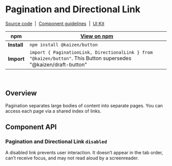 <!-- Pagination.mdx -->


<Meta title="Design System/PaginationLink" component={PaginationLink} />

# Pagination and Directional Link

[Source code](https://github.com/cultureamp/kaizen-design-system/tree/master/packages/button)
&nbsp;|&nbsp;
[Component guidelines](https://cultureamp.design/components/pagination/)
&nbsp;|&nbsp;
[UI Kit](https://www.figma.com/file/eZKEE5kXbEMY3lx84oz8iN/%E2%9D%A4%EF%B8%8F-UI-Kit%3A-Heart?node-id=4504%3A2121)

| npm | [View on npm](https://www.npmjs.com/package/@kaizen/button)
| ---- | ---- 
| **Install** | `npm install @kaizen/button` |
| **Import** | `import { PaginationLink, DirectionalLink } from "@kaizen/button"`. This Button supersedes "@kaizen/draft-button" |
<br />

## Overview

Pagination separates large bodies of content into separate pages. You can access each page via a shared index of links.

<Canvas mdxSource="<DirectionalLink direction='prev' label='Previous page'/>
<PaginationLink pageNumber={1}/>
<PaginationLink pageNumber={2}/>
<DirectionalLink direction='next' label='Next page'/>">
	<DirectionalLink direction="prev" label="Previous page"/>
	<PaginationLink pageNumber={1}/>
	<PaginationLink pageNumber={2}/>
	<DirectionalLink direction="next" label="Next page"/>
</Canvas>

## Component API
<Props />

### Pagination and Directional Link `disabled`

A disabled link prevents user interaction. It doesn’t appear in the tab order, can’t receive focus, and may not read aloud by a screenreader.

<Canvas mdxSource="<DirectionalLink direction='prev' label='Previous page' disabled/>
<PaginationLink pageNumber={1} disabled/>
<PaginationLink pageNumber={2} disabled/>
<DirectionalLink direction='next' label='Next page'/> disabled">
	<DirectionalLink direction="prev" label="Previous page" disabled/>
	<PaginationLink pageNumber={1} disabled/>
	<PaginationLink pageNumber={2} disabled/>
	<DirectionalLink direction="next" label="Next page" disabled/>
</Canvas>